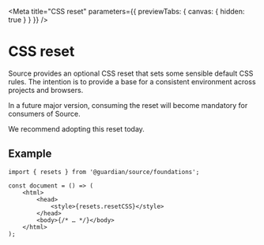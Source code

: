 
<Meta
	title="CSS reset"
	parameters={{ previewTabs: { canvas: { hidden: true } } }}
/>

# CSS reset

Source provides an optional CSS reset that sets some sensible default CSS rules. The intention is to provide a base for a consistent environment across projects and browsers.

In a future major version, consuming the reset will become mandatory for consumers of Source.

We recommend adopting this reset today.

## Example

```tsx
import { resets } from '@guardian/source/foundations';

const document = () => (
	<html>
		<head>
			<style>{resets.resetCSS}</style>
		</head>
		<body>{/* … */}</body>
	</html>
);
```
